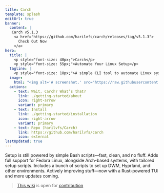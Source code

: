 ```yaml
---
title: Carch 
template: splash
editUrl: true 
banner:
  content: |
   Carch v5.1.3 
    <a href="https://github.com/harilvfs/carch/releases/tag/v5.1.3">
      Check Out Now
    </a>
hero:
  title: |
    <p style="font-size: 40px;">Carch</p>
    <p style="font-size: 55px;">Automate Your Linux Setup</p>
  tagline: |
    <p style="font-size: 18px;">A simple CLI tool to automate Linux system setup 🧩 </p>
  image:
    html: "<img alt='A screenshot.' src='https://raw.githubusercontent.com/harilvfs/carch/refs/heads/main/.github/preview.gif' width='600' />"
  actions:
    - text: Wait, Carch? What’s that?
      link: ./getting-started/about
      icon: right-arrow
      variant: primary
    - text: Install 
      link: ./getting-started/installation
      icon: right-arrow
      variant: primary
    - text: Repo (harilvfs/Carch)
      link: https://github.com/harilvfs/carch
      icon: external
lastUpdated: true 
---
```



<CardGrid stagger>
	<Card title="Bash Scripts, Easy Life" icon="setting">
		Setup is still powered by simple Bash scripts—fast, clean, and no fluff.
	</Card>
	<Card title="Fedora Friendly" icon="linux">
		Adds full support for Fedora Linux, alongside Arch-based systems, with tailored setup scripts.
  </Card>
	<Card title="Tweak All the Things" icon="add-document">
		Includes a bunch of scripts to set up DWM, Hyprland, and other environments.
	</Card>
	<Card title="Still Cooking" icon="approve-check">
		Actively improving stuff—now with a Rust-powered TUI and more updates coming.
	</Card>
</CardGrid>

> [This wiki](https://github.com/carch-docs/wiki) is open for [contribution](https://github.com/carch-org/wiki/fork)
